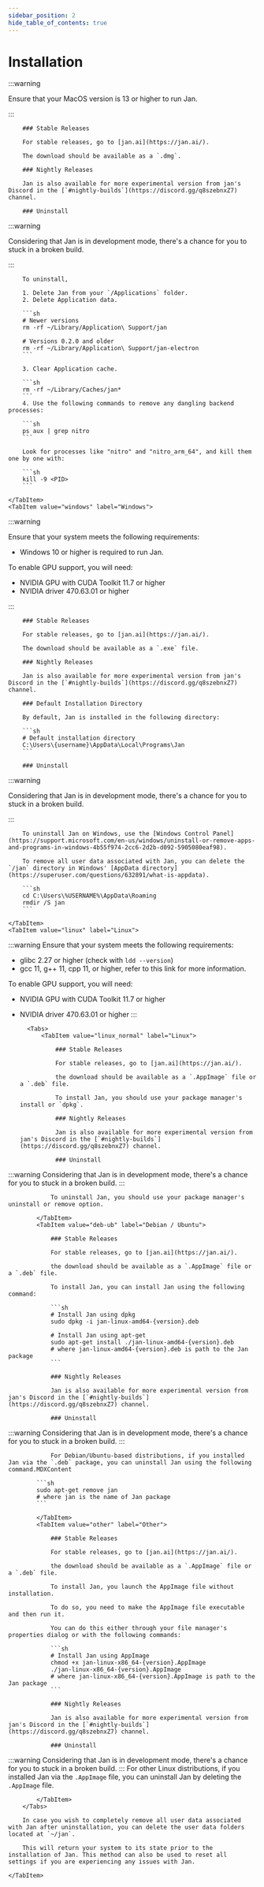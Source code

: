 ```yaml
---
sidebar_position: 2
hide_table_of_contents: true
---
```



# Installation

<Tabs>
    <TabItem value="mac" label="Mac" default>

:::warning

Ensure that your MacOS version is 13 or higher to run Jan.

:::

        ### Stable Releases

        For stable releases, go to [jan.ai](https://jan.ai/).

        The download should be available as a `.dmg`.

        ### Nightly Releases

        Jan is also available for more experimental version from jan's Discord in the [`#nightly-builds`](https://discord.gg/q8szebnxZ7) channel.

        ### Uninstall

:::warning

Considering that Jan is in development mode, there's a chance for you to stuck in a broken build.

:::

        To uninstall,

        1. Delete Jan from your `/Applications` folder.
        2. Delete Application data.

        ```sh
        # Newer versions
        rm -rf ~/Library/Application\ Support/jan
        
        # Versions 0.2.0 and older
        rm -rf ~/Library/Application\ Support/jan-electron
        ```

        3. Clear Application cache.

        ```sh
        rm -rf ~/Library/Caches/jan*
        ```
        4. Use the following commands to remove any dangling backend processes:

        ```sh
        ps aux | grep nitro
        ```

        Look for processes like "nitro" and "nitro_arm_64", and kill them one by one with:

        ```sh
        kill -9 <PID>
        ```

    </TabItem>
    <TabItem value="windows" label="Windows">

:::warning

Ensure that your system meets the following requirements:
 - Windows 10 or higher is required to run Jan.

To enable GPU support, you will need:
 - NVIDIA GPU with CUDA Toolkit 11.7 or higher
 - NVIDIA driver 470.63.01 or higher

:::

        ### Stable Releases

        For stable releases, go to [jan.ai](https://jan.ai/).
        
        The download should be available as a `.exe` file.

        ### Nightly Releases

        Jan is also available for more experimental version from jan's Discord in the [`#nightly-builds`](https://discord.gg/q8szebnxZ7) channel.

        ### Default Installation Directory

        By default, Jan is installed in the following directory:

        ```sh
        # Default installation directory
        C:\Users\{username}\AppData\Local\Programs\Jan
        ```

        ### Uninstall

:::warning

Considering that Jan is in development mode, there's a chance for you to stuck in a broken build.

:::

        To uninstall Jan on Windows, use the [Windows Control Panel](https://support.microsoft.com/en-us/windows/uninstall-or-remove-apps-and-programs-in-windows-4b55f974-2cc6-2d2b-d092-5905080eaf98).

        To remove all user data associated with Jan, you can delete the `/jan` directory in Windows' [AppData directory](https://superuser.com/questions/632891/what-is-appdata).

        ```sh
        cd C:\Users\%USERNAME%\AppData\Roaming
        rmdir /S jan
        ```

    </TabItem>
    <TabItem value="linux" label="Linux">

:::warning
Ensure that your system meets the following requirements:
- glibc 2.27 or higher (check with `ldd --version`)
- gcc 11, g++ 11, cpp 11, or higher, refer to this link for more information.

To enable GPU support, you will need:
- NVIDIA GPU with CUDA Toolkit 11.7 or higher
- NVIDIA driver 470.63.01 or higher :::

        <Tabs>
            <TabItem value="linux_normal" label="Linux">

                ### Stable Releases

                For stable releases, go to [jan.ai](https://jan.ai/).
                
                the download should be available as a `.AppImage` file or a `.deb` file.

                To install Jan, you should use your package manager's install or `dpkg`.

                ### Nightly Releases

                Jan is also available for more experimental version from jan's Discord in the [`#nightly-builds`](https://discord.gg/q8szebnxZ7) channel.

                ### Uninstall

:::warning Considering that Jan is in development mode, there's a chance for you to stuck in a broken build. :::

                To uninstall Jan, you should use your package manager's uninstall or remove option. 

            </TabItem>
            <TabItem value="deb-ub" label="Debian / Ubuntu">

                ### Stable Releases

                For stable releases, go to [jan.ai](https://jan.ai/).
                
                the download should be available as a `.AppImage` file or a `.deb` file.

                To install Jan, you can install Jan using the following command:

                ```sh
                # Install Jan using dpkg
                sudo dpkg -i jan-linux-amd64-{version}.deb

                # Install Jan using apt-get
                sudo apt-get install ./jan-linux-amd64-{version}.deb
                # where jan-linux-amd64-{version}.deb is path to the Jan package
                ```

                ### Nightly Releases

                Jan is also available for more experimental version from jan's Discord in the [`#nightly-builds`](https://discord.gg/q8szebnxZ7) channel.

                ### Uninstall

:::warning Considering that Jan is in development mode, there's a chance for you to stuck in a broken build. :::

                For Debian/Ubuntu-based distributions, if you installed Jan via the `.deb` package, you can uninstall Jan using the following command.MDXContent

            ```sh
            sudo apt-get remove jan
            # where jan is the name of Jan package
            ```

            </TabItem>
            <TabItem value="other" label="Other">

                ### Stable Releases

                For stable releases, go to [jan.ai](https://jan.ai/).
                
                the download should be available as a `.AppImage` file or a `.deb` file.

                To install Jan, you launch the AppImage file without installation. 
                
                To do so, you need to make the AppImage file executable and then run it. 
                
                You can do this either through your file manager's properties dialog or with the following commands:

                ```sh
                # Install Jan using AppImage
                chmod +x jan-linux-x86_64-{version}.AppImage
                ./jan-linux-x86_64-{version}.AppImage
                # where jan-linux-x86_64-{version}.AppImage is path to the Jan package
                ```
                
                ### Nightly Releases

                Jan is also available for more experimental version from jan's Discord in the [`#nightly-builds`](https://discord.gg/q8szebnxZ7) channel.

                ### Uninstall

:::warning Considering that Jan is in development mode, there's a chance for you to stuck in a broken build. :::
                For other Linux distributions, if you installed Jan via the `.AppImage` file, you can uninstall Jan by deleting the `.AppImage` file.

            </TabItem>
        </Tabs>

        In case you wish to completely remove all user data associated with Jan after uninstallation, you can delete the user data folders located at `~/jan`.
        
        This will return your system to its state prior to the installation of Jan. This method can also be used to reset all settings if you are experiencing any issues with Jan.

    </TabItem>
</Tabs>

